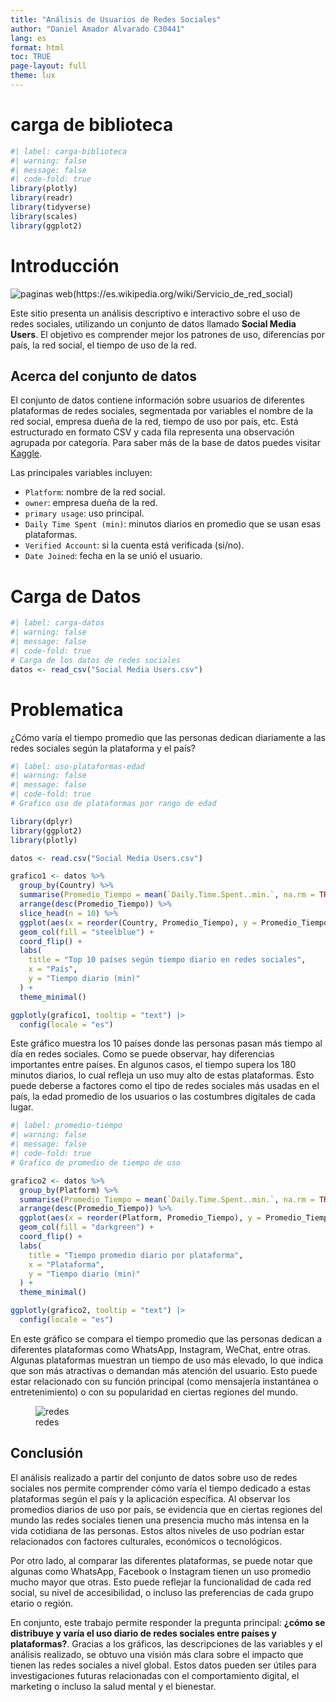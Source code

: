 ---
title: "Análisis de Usuarios de Redes Sociales"
author: "Daniel Amador Alvarado C30441"
lang: es
format: html
toc: TRUE
page-layout: full
theme: lux
---

# carga de biblioteca

```{r}
#| label: carga-biblioteca
#| warning: false
#| message: false
#| code-fold: true
library(plotly)
library(readr)
library(tidyverse)
library(scales)
library(ggplot2)
```

# Introducción

![paginas web](https://upload.wikimedia.org/wikipedia/commons/7/74/Social_media_collection_2020s.png)(https://es.wikipedia.org/wiki/Servicio_de_red_social)

Este sitio presenta un análisis descriptivo e interactivo sobre el uso de redes sociales, utilizando un conjunto de datos llamado **Social Media Users**. El objetivo es comprender mejor los patrones de uso, diferencias por país, la red social, el tiempo de uso de la red.

## Acerca del conjunto de datos

El conjunto de datos contiene información sobre usuarios de diferentes plataformas de redes sociales, segmentada por variables el nombre de la red social, empresa dueña de la red, tiempo de uso por país, etc. Está estructurado en formato CSV y cada fila representa una observación agrupada por categoría. Para saber más de la base de datos puedes visitar [Kaggle](https://www.kaggle.com/datasets/umeradnaan/daily-social-media-active-users).

Las principales variables incluyen:

-   `Platform`: nombre de la red social.
-   `owner`: empresa dueña de la red.
-   `primary usage`: uso principal.
-   `Daily Time Spent (min)`: minutos diarios en promedio que se usan esas plataformas.
-   `Verified Account`: si la cuenta está verificada (si/no).
-   `Date Joined`: fecha en la se unió el usuario.

# Carga de Datos

```{r}
#| label: carga-datos
#| warning: false
#| message: false
#| code-fold: true
# Carga de los datos de redes sociales
datos <- read_csv("Social Media Users.csv")

```

# Problematica

¿Cómo varía el tiempo promedio que las personas dedican diariamente a las redes sociales según la plataforma y el país?

```{r}
#| label: uso-plataformas-edad
#| warning: false
#| message: false
#| code-fold: true
# Grafico uso de plataformas por rango de edad

library(dplyr)
library(ggplot2)
library(plotly)

datos <- read.csv("Social Media Users.csv")

grafico1 <- datos %>%
  group_by(Country) %>%
  summarise(Promedio_Tiempo = mean(`Daily.Time.Spent..min.`, na.rm = TRUE)) %>%
  arrange(desc(Promedio_Tiempo)) %>%
  slice_head(n = 10) %>%
  ggplot(aes(x = reorder(Country, Promedio_Tiempo), y = Promedio_Tiempo)) +
  geom_col(fill = "steelblue") +
  coord_flip() +
  labs(
    title = "Top 10 países según tiempo diario en redes sociales",
    x = "País",
    y = "Tiempo diario (min)"
  ) +
  theme_minimal()

ggplotly(grafico1, tooltip = "text") |>
  config(locale = "es")


```

Este gráfico muestra los 10 países donde las personas pasan más tiempo al día en redes sociales. Como se puede observar, hay diferencias importantes entre países. En algunos casos, el tiempo supera los 180 minutos diarios, lo cual refleja un uso muy alto de estas plataformas. Esto puede deberse a factores como el tipo de redes sociales más usadas en el país, la edad promedio de los usuarios o las costumbres digitales de cada lugar.

```{r}
#| label: promedio-tiempo
#| warning: false
#| message: false
#| code-fold: true
# Grafico de promedio de tiempo de uso

grafico2 <- datos %>%
  group_by(Platform) %>%
  summarise(Promedio_Tiempo = mean(`Daily.Time.Spent..min.`, na.rm = TRUE)) %>%
  arrange(desc(Promedio_Tiempo)) %>%
  ggplot(aes(x = reorder(Platform, Promedio_Tiempo), y = Promedio_Tiempo)) +
  geom_col(fill = "darkgreen") +
  coord_flip() +
  labs(
    title = "Tiempo promedio diario por plataforma",
    x = "Plataforma",
    y = "Tiempo diario (min)"
  ) +
  theme_minimal()

ggplotly(grafico2, tooltip = "text") |>
  config(locale = "es")

```

En este gráfico se compara el tiempo promedio que las personas dedican a diferentes plataformas como WhatsApp, Instagram, WeChat, entre otras. Algunas plataformas muestran un tiempo de uso más elevado, lo que indica que son más atractivas o demandan más atención del usuario. Esto puede estar relacionado con su función principal (como mensajería instantánea o entretenimiento) o con su popularidad en ciertas regiones del mundo.

![redes](https://img.freepik.com/foto-gratis/concepto-marketing-redes-sociales-marketing-aplicaciones_23-2150063163.jpg)

## Conclusión

El análisis realizado a partir del conjunto de datos sobre uso de redes sociales nos permite comprender cómo varía el tiempo dedicado a estas plataformas según el país y la aplicación específica. Al observar los promedios diarios de uso por país, se evidencia que en ciertas regiones del mundo las redes sociales tienen una presencia mucho más intensa en la vida cotidiana de las personas. Estos altos niveles de uso podrían estar relacionados con factores culturales, económicos o tecnológicos.

Por otro lado, al comparar las diferentes plataformas, se puede notar que algunas como WhatsApp, Facebook o Instagram tienen un uso promedio mucho mayor que otras. Esto puede reflejar la funcionalidad de cada red social, su nivel de accesibilidad, o incluso las preferencias de cada grupo etario o región.

En conjunto, este trabajo permite responder la pregunta principal: **¿cómo se distribuye y varía el uso diario de redes sociales entre países y plataformas?**. Gracias a los gráficos, las descripciones de las variables y el análisis realizado, se obtuvo una visión más clara sobre el impacto que tienen las redes sociales a nivel global. Estos datos pueden ser útiles para investigaciones futuras relacionadas con el comportamiento digital, el marketing o incluso la salud mental y el bienestar.
